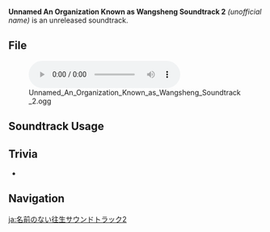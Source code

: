 {{Soundtrack Infobox
|type       = Unreleased Soundtracks
|audio      = Unnamed An Organization Known as Wangsheng Soundtrack 2.ogg
}}
'''Unnamed An Organization Known as Wangsheng Soundtrack 2''' ''(unofficial name)'' is an unreleased soundtrack.

==File==
[[File:Unnamed An Organization Known as Wangsheng Soundtrack 2.ogg|600px]]

==Soundtrack Usage==
{{Soundtrack Usage
|quest = An Organization Known as Wangsheng//cutscene
}}

==Trivia==
* {{Transclude|A Transparent Moon (Liuli Pavilion)|TransparentMoonLeitmotif|section=1}}

==Navigation==
{{Soundtrack Navbox|Unreleased}}

[[ja:名前のない往生サウンドトラック2]]